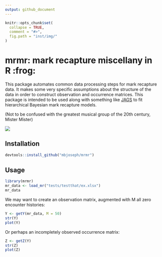 ```yaml
---
output: github_document
---
```


```r
knitr::opts_chunk$set(
  collapse = TRUE,
  comment = "#>",
  fig.path = "inst/img/"
)
```

# mrmr: mark recapture miscellany in R :frog:

This package automates common data processing steps for mark recapture data. 
It makes some very specific assumptions about the structure of the data in order to construct observation and occurrence matrices. 
This package is intended to be used along with something like [JAGS](http://mcmc-jags.sourceforge.net/) to fit hierarchical Bayesian mark recapture models. 

(Not to be confused with the greatest musical group of the 20th century, Mister Mister)

![](https://upload.wikimedia.org/wikipedia/en/2/2d/MrMister-BestOfMrMister.jpg)

## Installation

```r
devtools::install_github("mbjoseph/mrmr")
```

## Usage

```r
library(mrmr)
mr_data <- load_mr("tests/testthat/ex.xlsx")
mr_data
```

We may want to create an observation matrix, augmented with M all zero encounter histories:

```r
Y <- getY(mr_data, M = 50)
str(Y)
plot(Y)
```

Or perhaps an incompletely observed occurrence matrix:

```r
Z <- getZ(Y)
str(Z)
plot(Z)
```